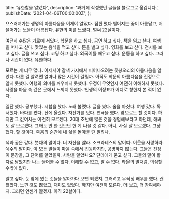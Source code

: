   title: '유한함을 알았다',
  description: '과거에 작성했던 글들을 블로그로 옮깁니다.',
  publishDate: '2021-04-06T00:00:00Z',
};

으스러져가는 생명의 아름다움을 이제야 알았다. 잠깐 폈다 떨어지는 꽃이 아름답고, 저물어가는 노을이 아름답다. 유한의 미를 느꼈다. 벌써 22살이다.

여전히 수많은 기로에 서있다. 학문을 하고 싶다. 공연 하고 싶다. 책을 읽고 싶다. 여행을 떠나고 싶다. 맛있는 음식을 먹고 싶다. 돈을 벌고 싶다. 영화를 보고 싶다. 전시를 보고 싶다. 글을 쓰고 싶다. 코딩 하고 싶다. 외국어를 배우고 싶다. 운동을 하고 싶다. 그러나 시간이 없다. 유한하다.

모르는 게 너무 많다. 이제서야 갈색 가지에서 피어나오려는 꽃봉오리의 아름다움을 알았다. 다른 걸 알려면 얼마나 많은 시간이 걸릴까. 아직도 학문의 아름다움을 진정으로 알지 못했다. 여행의 의미를 깨우치지 못했다. 우정이 무엇인지 여전히 이해하지 못했다. 사랑을 마음 속 깊은 곳에서 느끼지 못했다. 인생의 이정표가 어디로 향한지 본 적이 없다.

일단 했다. 공부했다. 시험을 봤다. 노래 불렀다. 글을 썼다. 술을 마셨다. 여행 갔다. 독서했다. 바다를 봤다. 산에 올랐다. 자전거를 탔다. 연극을 했다. 앞으로도 할 것이다. 하지만 그 값어치는 여전히 모르겠다. 20대 초반에 많은 것을 경험해보라고 하던데, 해봐도 잘 모르겠다. 그래도 안 한 것보단 한 게 나을 것 같다. 아니, 사실 잘 모르겠다. 그냥 했다. 할 것이다. 죽음의 순간에 내 삶을 돌아볼 땐 알려나.

색과 공은 같다. 붓다의 말이다. 너 자신을 알라. 소크라테스의 말이다. 이웃을 사랑하라. 예수의 말이다. 이 모든 말들이 마음 속에서 진동하지만, 공명하지 않는다. 그들은 진정 이 문장을, 그 단어를 알았을까. 사랑을 알았나요? 단테에게 묻고 싶다. 그들의 말이 활자로 남았지만 나는 물어볼 수 없다. 이해할 수 없고, 알 수 없다. 라울의 말처럼, 의심할 수밖에 없다.

알고 싶다. 눈 앞에 있는 것들을 알아가다 보면 되겠지. 그러려고 무작정 배우를 했다. 괜찮았다. 느낀 것도 많았고, 재미도 있었다. 하지만 여전히 모른다. 더 보고, 더 참여해야지. 그러면 언젠가 알겠지. 아직 22살이다.
